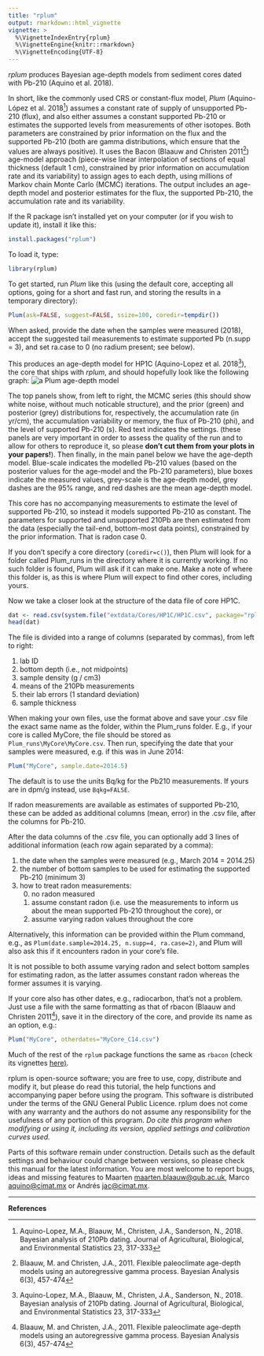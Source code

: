 ```yaml
---
title: "rplum"
output: rmarkdown::html_vignette
vignette: >
  %\VignetteIndexEntry{rplum}
  %\VignetteEngine{knitr::rmarkdown}
  %\VignetteEncoding{UTF-8}
---
```




*rplum* produces Bayesian age-depth models from sediment cores dated with Pb-210 (Aquino et al. 2018). 

In short, like the commonly used CRS or constant-flux model, *Plum* (Aquino-López et al. 2018[^1]) assumes a constant rate of supply of unsupported Pb-210 (flux), and also either assumes a constant supported Pb-210 or estimates the supported levels from measurements of other isotopes. Both parameters are constrained by prior information on the flux and the supported Pb-210 (both are gamma distributions, which ensure that the values are always positive). It uses the Bacon (Blaauw and Christen 2011[^2]) age-model approach (piece-wise linear interpolation of sections of equal thickness (default 1 cm), constrained by prior information on accumulation rate and its variability) to assign ages to each depth, using millions of Markov chain Monte Carlo (MCMC) iterations. The output includes an age-depth model and posterior estimates for the flux, the supported Pb-210, the accumulation rate and its variability.

If the R package isn't installed yet on your computer (or if you wish to update it), install it like this:

```r
install.packages("rplum")
```

To load it, type:

```r
library(rplum)
```


To get started, run *Plum* like this (using the default core, accepting all options, going for a short and fast run, and storing the results in a temporary directory):

```r
Plum(ask=FALSE, suggest=FALSE, ssize=100, coredir=tempdir())
```

When asked, provide the date when the samples were measured (2018), accept the suggested tail measurements to estimate supported Pb (n.supp = 3), and set ra.case to 0 (no radium present; see below).

This produces an age-depth model for HP1C (Aquino-Lopez et al. 2018[^1]), the core that ships with *rplum*, and should hopefully look like the following graph:
![a Plum age-depth model](./images/chron.png)

The top panels show, from left to right, the MCMC series (this should show white noise, without much noticable structure), and the prior (green) and posterior (grey) distributions for, respectively, the accumulation rate (in yr/cm), the accumulation variability or memory, the flux of Pb-210 (phi), and the level of supported Pb-210 (s). Red text indicates the settings. (these panels are very important in order to assess the quality of the run and to allow for others to reproduce it, so please **don't cut them from your plots in your papers!**). Then finally, in the main panel below we have the age-depth model. Blue-scale indicates the modelled Pb-210 values (based on the posterior values for the age-model and the Pb-210 parameters), blue boxes indicate the measured values, grey-scale is the age-depth model, grey dashes are the 95% range, and red dashes are the mean age-depth model. 

This core has no accompanying measurements to estimate the level of supported Pb-210, so instead it models supported Pb-210 as constant. The parameters for supported and unsupported 210Pb are then estimated from the data (especially the tail-end, bottom-most data points), constrained by the prior information. That is radon case 0.

If you don't specify a core directory (`coredir=c()`), then Plum will look for a folder called Plum_runs in the directory where it is currently working. If no such folder is found, Plum will ask if it can make one. Make a note of where this folder is, as this is where Plum will expect to find other cores, including yours. 

Now we take a closer look at the structure of the data file of core HP1C. 
```r
dat <- read.csv(system.file("extdata/Cores/HP1C/HP1C.csv", package="rplum"))
head(dat)
```

The file is divided into a range of columns (separated by commas), from left to right: 

1. lab ID
2. bottom depth (i.e., not midpoints)
3. sample density (g / cm3)
4. means of the 210Pb measurements
5. their lab errors (1 standard deviation)
6. sample thickness

When making your own files, use the format above and save your .csv file the exact same name as the folder, within the Plum_runs folder. E.g., if your core is called MyCore, the file should be stored as `Plum_runs\MyCore\MyCore.csv`. Then run, specifying the date that your samples were measured, e.g. if this was in June 2014: 

```r
Plum("MyCore", sample.date=2014.5)
```

The default is to use the units Bq/kg for the Pb210 measurements. If yours are in dpm/g instead, use `Bqkg=FALSE`.

If radon measurements are available as estimates of supported Pb-210, these can be added as additional columns (mean, error) in the .csv file, after the columns for Pb-210. 

After the data columns of the .csv file, you can optionally add 3 lines of additional information (each row again separated by a comma):

1. the date when the samples were measured (e.g., March 2014 = 2014.25)
2. the number of bottom samples to be used for estimating the supported Pb-210 (minimum 3)
3. how to treat radon measurements:
    0. no radon measured
    1. assume constant radon (i.e. use the measurements to inform us about the mean supported Pb-210 throughout the core), or 
    2. assume varying radon values throughout the core

Alternatively, this information can be provided within the Plum command, e.g., as `Plum(date.sample=2014.25, n.supp=4, ra.case=2)`, and Plum will also ask this if it encounters radon in your core's file.

It is not possible to both assume varying radon and select bottom samples for estimating radon, as the latter assumes constant radon whereas the former assumes it is varying. 
  
If your core also has other dates, e.g., radiocarbon, that's not a problem. Just use a file with the same formatting as that of rbacon (Blaauw and Christen 2011[^2]), save it in the directory of the core, and provide its name as an option, e.g.:

```r
Plum("MyCore", otherdates="MyCore_C14.csv")
```

Much of the rest of the `rplum` package functions the same as `rbacon` (check its vignettes [here)](https://cran.r-project.org/package=rbacon).

rplum is open-source software; you are free to use, copy, distribute and modify it, but please do read this tutorial, the help functions and accompanying paper before using the program. This software is distributed under the terms of the GNU General Public Licence. rplum does not come with any warranty and the authors do not assume any responsibility for the usefulness of any portion of this program. *Do cite this program when modifying or using it, including its version, applied settings and calibration curves used.*

Parts of this software remain under construction. Details such as the default settings and behaviour could change between versions, so please check this manual for the latest information. You are most welcome to report bugs, ideas and missing features to Maarten <maarten.blaauw@qub.ac.uk>, Marco <aquino@cimat.mx> or Andrés <jac@cimat.mx>.

---

**References**

[^1]: Aquino-Lopez, M.A., Blaauw, M., Christen, J.A., Sanderson, N., 2018. Bayesian analysis of 210Pb dating. Journal of Agricultural, Biological, and Environmental Statistics 23, 317-333

[^2]: Blaauw, M. and Christen, J.A., 2011. Flexible paleoclimate age-depth models using an autoregressive gamma process. Bayesian Analysis 6(3), 457-474
